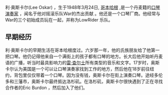 {{expand|time=2014-07-04T06:43:42+00:00}}
利·奥斯卡尔(Lee Oskar) ，生于1948年3月24日, [[哥本哈根|哥本哈根]] ,是一个丹麦籍的[[口琴演奏家|口琴演奏家]] ，闻名于他对摇滚乐队War的杰出贡献 。他还是一个口琴厂商。他经常与War的三个初始成员玩在一起，并称为LowRider 乐队。
==早期经历==
利·奥斯卡尔的早期生活在哥本哈根度过。六岁那一年，他的氏族朋友给了他第一把口琴。他仍记得他来自一个满街上的孩子都有口琴的地方。长大后他开始听丹麦语的广播，听当时最具影响力的[[雷·查尔士|雷·查尔士]]所有类型的音乐和文字。17岁时，奥斯卡尔认为美国是一个可以让口琴演奏家找到工作的地方，然后他在18岁前往纽约，背包里仅仅带着一个口琴。因为没有钱，奥斯卡尔在街上演奏口琴。途经多伦多和三藩市，奥斯卡尔最终抵达洛杉矶。在洛杉矶，奥斯卡尔很快遇到了正在寻找合作者的Eric Burdon ，然后加入了他们。{{Authority control}}